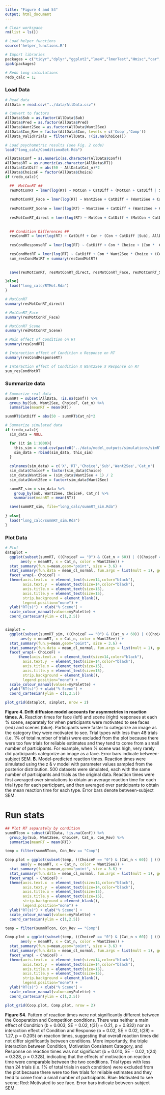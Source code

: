 ```yaml
---
title: "Figure 4 and S4"
output: html_document
---
```


```r
# Clear workspace
rm(list = ls())

# Load helper functions
source('helper_functions.R')

# Import libraries
packages = c("tidyr","dplyr","ggplot2","lme4","lmerTest","Hmisc","car","lmtest","Rarity","cowplot")
ipak(packages)

# Redo long calculations
redo_calc = 1;
```

### Load Data
```r
# Read data
AllData = read.csv("../data/AllData.csv")

# Convert to factors
AllData$Sub = as.factor(AllData$Sub)
AllData$Pred = as.factor(AllData$Pred)
AllData$Want2See = as.factor(AllData$Want2See)
AllData$Con_Rev = factor(AllData$Con, levels = c('Coop','Comp'))
AllData_ValidTrials = filter(AllData, !(is.na(Choice)))

# Load psychometric results (see Fig. 2 code)
load("long_calc/ConditionxBet.Rda")
```

```r
AllData$Conf = as.numeric(as.character(AllData$Conf))
AllData$RT = as.numeric(as.character(AllData$RT))
AllData$CatDiff = abs(50 - AllData$Cat_n)*2
AllData$ChoiceF = factor(AllData$Choice)
if (redo_calc){

  ##  MotConRT ## 
  resMotConRT = lmer(log(RT) ~ MotCon + CatDiff + (MotCon + CatDiff | Sub), AllData, control =lmerControl(calc.derivs = FALSE))
  
  resMotConRT_Face = lmer(log(RT) ~ Want2See + CatDiff + (Want2See + CatDiff | Sub), subset(AllData, ChoiceF == "0"), control = lmerControl(calc.derivs = FALSE))
  
  resMotConRT_Scene = lmer(log(RT) ~ Want2See + CatDiff + (Want2See + CatDiff | Sub), subset(AllData, ChoiceF == "1"), control =lmerControl(calc.derivs = FALSE))
  
  resMotConRT_direct = lmer(log(RT) ~ MotCon + CatDiff + (MotCon + CatDiff |Sub), AllData, control =lmerControl(calc.derivs = FALSE))
   
  
  ## Condition Differences ##
  resCondRT = lmer(log(RT) ~ CatDiff + Con + (Con + CatDiff |Sub), AllData, control =lmerControl(calc.derivs = FALSE))
  
  resCondResponseRT = lmer(log(RT) ~ CatDiff + Con * Choice + (Con *  Choice + CatDiff|Sub), AllData, control =lmerControl(calc.derivs = FALSE))

  resCondMotRT = lmer(log(RT) ~ CatDiff + Con * Want2See * Choice + (Con * Want2See * Choice + CatDiff|Sub), AllData, control =lmerControl(calc.derivs = FALSE))
  sum_resCondMotRT = summary(resCondMotRT)
  
  
  save(resMotConRT, resMotConRT_direct, resMotConRT_Face, resMotConRT_Scene, resCondRT, resCondMotRT, sum_resCondMotRT, resCondResponseRT, file="long_calc/RTMot.Rda")

}else{
  load("long_calc/RTMot.Rda")
}

# MotConRT
summary(resMotConRT_direct)

# MotConRT_Face
summary(resMotConRT_Face)

# MotConRT_Scene
summary(resMotConRT_Scene)

# Main effect of Condition on RT
summary(resCondRT)

# Interaction effect of Condition x Response on RT
summary(resCondResponseRT)

# Interaction effect of Condition X Want2See X Response on RT
sum_resCondMotRT
```

### Summarize data

```r
# Summarize real data
summRT = subset(AllData, !is.na(Conf)) %>%
  group_by(Sub, Want2See, ChoiceF, Cat_n) %>%
  summarise(meanRT = mean(RT))

summRT$CatDiff = abs(50 - summRT$Cat_n)*2

# Summarize simulated data
if (redo_calc){
  sim_data = NULL

  for (it in 1:1000){
    this_sim = read.csv(paste0("../data/model_outputs/simulations/simRT/sim",it,".csv"))
    sim_data = rbind(sim_data, this_sim)
  }
  
  colnames(sim_data) = c('X','RT','Choice','Sub','Want2See','Cat_n')
  sim_data$ChoiceF = factor(sim_data$Choice)
  sim_data$Want2See = (sim_data$Want2See + 1) / 2
  sim_data$Want2See = factor(sim_data$Want2See)

  summRT_sim = sim_data %>%
    group_by(Sub, Want2See, ChoiceF, Cat_n) %>%
    summarise(meanRT = mean(RT))

  save(summRT_sim, file="long_calc/summRT_sim.Rda")
  
} else{
  load("long_calc/summRT_sim.Rda")
}
```

### Plot Data
```r
# Plot
dataplot = 
  ggplot(subset(summRT, ((ChoiceF == "0") & (Cat_n < 60)) | ((ChoiceF == "1") & (Cat_n > 40))),
       aes(y = meanRT, x = Cat_n, color = Want2See)) + 
  stat_summary(fun.y=mean,geom="point", size = 3.6) +
  stat_summary(fun.data = mean_cl_normal, fun.args = list(mult = 1), geom = "errorbar",width=1) +
  facet_wrap(~ ChoiceF) +
  theme(axis.text.x  = element_text(size=14,color="black"),
        axis.text.y  = element_text(size=14,color="black"),
        axis.title.x = element_text(size=15),
        axis.title.y = element_text(size=15),
        strip.background = element_blank(),
        legend.position="none") +
  ylab("RT(s)") + xlab("% Scene") +
  scale_colour_manual(values=myPalette) +
  coord_cartesian(ylim = c(1,2.5))


simplot = 
  ggplot(subset(summRT_sim, ((ChoiceF == "0") & (Cat_n < 60)) | ((ChoiceF == "1") & (Cat_n > 40))), 
       aes(y = meanRT, x = Cat_n, color = Want2See)) +
  stat_summary(fun.y=mean,geom="point", size = 3.6) +
  stat_summary(fun.data = mean_cl_normal, fun.args = list(mult = 1), geom = "errorbar",width=1) +
  facet_wrap(~ ChoiceF) +
      theme(axis.text.x  = element_text(size=14,color="black"),
        axis.text.y  = element_text(size=14,color="black"),
        axis.title.x = element_text(size=15),
        axis.title.y = element_text(size=15),
        strip.background = element_blank(),
        legend.position="none") +
  scale_colour_manual(values=myPalette) +
  ylab("RT(s)") + xlab("% Scene") +
  coord_cartesian(ylim = c(1,2.5))

plot_grid(dataplot, simplot, nrow = 2)
```

**Figure 4. Drift diffusion model accounts for asymmetries in reaction times. A.** Reaction times for face (left) and scene (right) responses at each % scene, separately for when participants were motivated to see faces (red) and scenes (blue).  Participants were faster to categorize an image as the category they were motivated to see. Trial types with less than 48 trials (i.e. 1% of total number of trials) were excluded from the plot because there were too few trials for reliable estimates and they tend to come from a small number of participants. For example, when % scene was high, very rarely did participants categorize an image as a face. Error bars indicate between-subject SEM. **B.** Model-predicted reaction times. Reaction times were simulated using the z & v model with parameter values sampled from the posterior distribution. 500 datasets were simulated, each with the same number of participants and trials as the original data. Reaction times were first averaged over  simulations to obtain an average reaction time for each trial type for each participant, and then averaged over participants to obtain the mean reaction time for each type. Error bars denote between-subject SEM.

# Run stats
```r
## Plot RT separately by condition
summRTcon = subset(AllData, !is.na(Conf)) %>%
  group_by(Sub, Want2See, ChoiceF, Cat_n, Con_Rev) %>%
  summarise(meanRT = mean(RT))

temp = filter(summRTcon, Con_Rev == "Coop")

Coop.plot = ggplot(subset(temp, ((ChoiceF == "0") & (Cat_n < 60)) | ((ChoiceF == "1") & (Cat_n > 40))), 
       aes(y = meanRT, x = Cat_n, color = Want2See)) + 
  stat_summary(fun.y=mean,geom="point", size = 3.6) +
  stat_summary(fun.data = mean_cl_normal, fun.args = list(mult = 1), geom = "errorbar",width=1) +
  facet_wrap( ~ ChoiceF) +
  theme(axis.text.x  = element_text(size=14,color="black"),
        axis.text.y  = element_text(size=14,color="black"),
        axis.title.x = element_text(size=15),
        axis.title.y = element_text(size=15),
        strip.background = element_blank(),
        legend.position="none") +
  ylab("RT(s)") + xlab("% Scene") +
  scale_colour_manual(values=myPalette) +
  coord_cartesian(ylim = c(1,2.5)) 

temp = filter(summRTcon, Con_Rev == "Comp")

Comp.plot = ggplot(subset(temp, ((ChoiceF == "0") & (Cat_n < 60)) | ((ChoiceF == "1") & (Cat_n > 40))), 
       aes(y = meanRT, x = Cat_n, color = Want2See)) + 
  stat_summary(fun.y=mean,geom="point", size = 3.6) +
  stat_summary(fun.data = mean_cl_normal, fun.args = list(mult = 1), geom = "errorbar",width=1) +
  facet_wrap( ~ ChoiceF) +
  theme(axis.text.x  = element_text(size=14,color="black"),
        axis.text.y  = element_text(size=14,color="black"),
        axis.title.x = element_text(size=15),
        axis.title.y = element_text(size=15),
        strip.background = element_blank(),
        legend.position="none") +
  ylab("RT(s)") + xlab("% Scene") +
  scale_colour_manual(values=myPalette) +
  coord_cartesian(ylim = c(1,2.5)) 

plot_grid(Coop.plot, Comp.plot, nrow = 2)
```

**Figure S4.** Pattern of reaction times were not significantly different between the Cooperation and Competition conditions. There was neither a main effect of Condition (b = 0.003, SE = 0.02, t(31) = 0.21, p = 0.832) nor an interaction effect of Condition and Response (b = 0.02, SE = 0.02, t(28) = 1.27, p = 0.205) on reaction times, suggesting that overall reaction times did not differ significantly between conditions. More importantly, the triple interaction between Condition, Motivation Consistent Category, and Response on reaction times was not significant (b = 0.010, SE = 0.02, t(24) = 0.328, p = 0.328), indicating that the effects of motivation on reaction time were comparable between the two conditions. Trial types with less than 24 trials (i.e. 1% of total trials in each condition) were excluded from the plot because there were too few trials for reliable estimates and they tend to come from a small number of participants. Blue: Motivated to see scene; Red: Motivated to see face. Error bars indicate between-subject SEM. 




